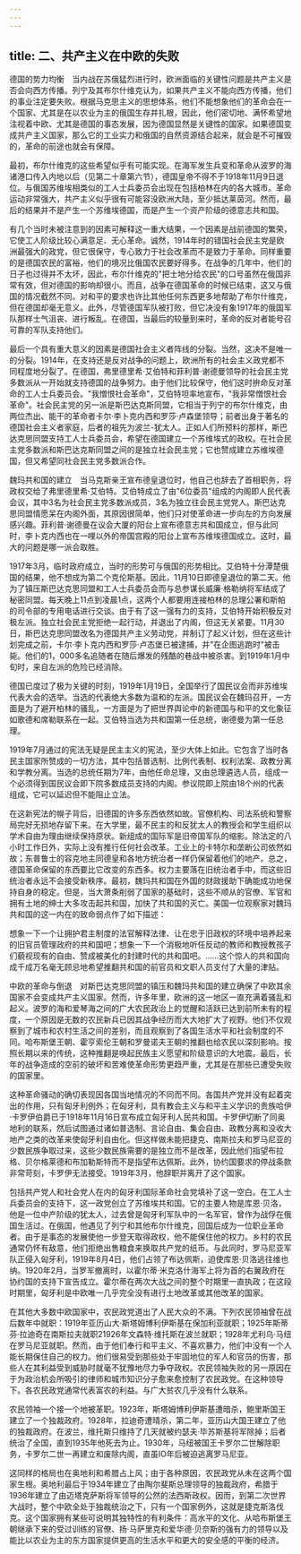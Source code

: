 ```yaml
---
---
---
```

title: 二、共产主义在中欧的失败
---



德国的势力均衡　当内战在苏俄猛烈进行时，欧洲面临的关键性问题是共产主义是否会向西方传播。列宁及其布尔什维克认为，如果共产主义不能向西方传播，他们的事业注定要失败。根据马克思主义的思想体系，他们不能想象他们的革命会在一个国家、尤其是在以农业为主的俄国生存并扎根，因此，他们密切地、满怀希望地注视着中欧、尤其是德国的事态发展，因为德国显然是关键性的国家。如果德国变成共产主义国家，那么它的工业实力和俄国的自然资源结合起来，就会是不可摧毁的，革命的前途也就会有保障。

最初，布尔什维克的这些希望似乎有可能实现。在海军发生兵变和革命从波罗的海诸港口传入内地以后（见第二十章第六节），德国皇帝不得不于1918年11月9日退位。与俄国苏维埃相类似的工人士兵委员会出现在包括柏林在内的各大城市。革命运动非常强大，共产主义似乎很有可能容没欧洲大陆，至少抵达莱茵河。然而，最后的结果并不是产生一个苏维埃德国，而是产生一个资产阶级的德意志共和国。

有几个当时未被注意到的因素可解释这一重大结果，一个因素是战前德国的繁荣，它使工人阶级比较心满意足、无心革命。诚然，1914年时的错国社会民主党是欧洲最强大的政党，但它很保守，专心致力于社会改革而不是致力于革命。同样重要的是德国农民的富裕，他们的境况比俄国农民要好得多。在战争的几年中，他们的日子也过得并不太坏，因此，布尔什维克的"把士地分给农民"的口号虽然在俄国非常有效，但对德国的影响却很小。而且，战争在德国革命的时候已结束，这又与俄国的情况截然不同。对和平的要求也许比其他任何东西更多地帮助了布尔什维克，但在德国却毫无意义。此外，尽管德国军队被打败，但它决没有象1917年的俄国军队那样士气沮丧、进行叛乱。在德国，当最后的较量到来时，革命的反对者能号召可靠的军队支持他们。

最后一个具有重大意义的因素是德国社会主义者阵线的分裂。当然，这决不是唯一的分裂。1914年，在支持还是反对战争的问题上，欧洲所有的社会主义政党都不同程度地分裂了。在德国，弗里德里希·艾伯特和菲利普·谢德曼领导的社会民主党多数派从一开始就支持德国的战争努力。由于他们比较保守，他们这时拚命反对革命的工人士兵委员会。"我憎恨社会革命"，艾伯特坦率地宣布，"我非常憎恨社会革命"。社会民主党的另一派是斯巴达克斯同盟，它相当于列宁的布尔什维克，由两位杰出、能干的革命者卡尔·李卜克内西和罗莎·卢森堡领导；前者出身于著名的德国社会主义者家庭，后者的祖先为波兰-犹太人。正如人们所预料的那样，斯巴达克思同盟支持工人士兵委员会，希望在德国建立一个苏维埃式的政权。在社会民主党多数派和斯巴达克斯同盟之间的是独立社会民主党；它也赞成建立苏维埃德国，但又希望同社会民主党多数派合作。

魏玛共和国的建立　当马克斯亲王宣布德皇退位时，他自己也辞去了首相职务，将政权交给了弗里德里希·艾伯特。艾伯特成立了由"6位委员"组成的内阁即人民代表会议，其中3名为社会民主党多数派成员，3名为独立往会民主党党人。斯巴达克思同盟情愿呆在内阁外面，其原因很简单，他们只对使革命进一步向左的方向发展感兴趣。菲利普·谢德曼在议会大厦的阳台上宣布德意志共和国成立，但与此同时，李卜克内西也在一哩以外的帝国宫殿的阳台上宣布苏维埃德国成立。这时，最大的问题是哪一派会取胜。

1917年3月，临时政府成立，当时的形势可与俄国的形势相比。艾伯特十分潭楚俄国的结果，他不想成为第二个克伦斯基。因此，11月10日即德皇退位的第二天。他为了镇压斯巴达克思同盟和工人士兵委员会而与总参谋长威廉·格勒纳将军结成了秘密同盟。每天晚上11点到凌晨1点，这两个人都要用连接柏林的总理公署和斯帕的司令部的专用电话进行交谈。由于有了这一强有力的支持，艾伯特开始积极反对极左派。独立社会民主党拒绝一起行动，并退出了内阁，但这无关紧要。11月30日，斯巴达克思同盟改名为德国共产主义劳动党，并制订了起义计划，但在这些计划完成之前，卡尔·李卜克内西和罗莎·卢态堡已被逮捕，并"在企图逃跑时"被击毙。他们的1，000多名追随者在随后爆发的残酷的巷战中被杀害。到1919年1月中旬时，来自左派的危险已经消除。

德国已度过了极为关键的时刻，1919年1月19日，全国举行了国民议会而非苏维埃代表大会的选举。当选的代表绝大多数为温和的左派。国民议会在魏玛召开，一方面是为了避开柏林的骚乱，一方面是为了把世界舆论中的新德国与和平的文化象征如歌德和席勒联系在一起。艾伯特当选为共和国第一任总统，谢德曼为第一任总理。

1919年7月通过的宪法无疑是民主主义的宪法，至少大体上如此。它包含了当时各民主国家所赞成的一切方法，其中包括普选制、比例代表制、权利法案、政教分离和学教分离。当选的总统任期为7年，由他任命总理，又由总理遴选人员，组成一个必须得到国民议会即下院多数成员支持的内阁。参议院即上院由18个州的代表组成，它可以延迟但不能阻止立法。

在这新宪法的幌子背后，旧德国的许多东西依然如故。官僚机构、司法系统和警察局完好无损地存留下来。在大学里，最不民主的和反犹太人的教授会和学生组织以学术自由为理由继续保持原状。新组成的国际军是旧帝国军队的缩影。除法定的八小时工作日外，实际上没有推行任何社会改革。工业上的卡特尔和垄断公司依然如故；东普鲁士的容克地主同德皇和各地方统治者一样仍保留着他们的地产。总之，德国革命保留的东西要比它改变的东西多。权力主要落在旧统治者手中，而这些旧统治者永远不会接受新秩序。最初，魏玛共和国在外国的财政援助下确能成功地保持自身的稳定。但是，当大萧条削弱了国家的基础时，这些不顺从的官僚、军官和拥有土地的绅士大多攻击起共和国，加快了共和国的灭亡。美国一位观察家对魏玛共和国的这一内在的致命弱点作了如下描述：

想象一下一个让拥护君主制度的法官解释法律、让在忠于旧政权的环境中培养起来的旧官员管理政府的共和国吧；想象一下一个消极地听任反动的教师和教授教孩子们藐视现有的自由、赞成被美化的封建时代的共和国吧。……这个惊人的共和国向成千成万名毫无顾忌地希望推翻共和国的前官员和文职人员支付了大量的津贴。

中欧的革命与倒退　对斯巴达克思同盟的镇压和魏玛共和国的建立确保了中欧其余国家不会变成共产主义国家。然而，许多年里，欧洲的这一地区一直充满着骚乱和起义。波罗的海和爱琴海之间的广大农民政治上的觉醒和活跃已达到前所未有的程度，一个原因是无数的农民新兵已因其战争经历而大大地扩大了视野。他们不仅观察到了城市和农村生活之间的差别，而且观察到了各国生活水平和社会制度的不同。哈布斯堡王朝、霍亨索伦王朝和罗曼诺夫王朝的推翻也给农民以深刻影响。按照长期以来的传统，这种推翻是唤起民族主义愿望和阶级意识的大地震。最后，长年的战争造成的空前的破坏和苦难使革命形势更趋严重，尤其是在那些已遭受失败的国家里。

这种革命骚动的确切表现因各国当地情况的不同而不同。各国共产党并没有起着突出的作用，只有匈牙利例外；在匈牙利，具有教会主义与和平主义学识的贵族哈伊·卡罗伊伯爵已于1918年11月16日宣布成立匈牙利人民共和国。卡罗伊切断了同奥地利的联系，然后试图通过诸如普选制、言论自由、集会自由、政教分离和没收大地产之类的改革来使匈牙利自由化。但这样做未能把捷克、南斯拉夫和罗马尼亚的少数民族争取过来，这些少数民族需要的是独立而不是改革，因此他们指望布拉格、贝尔格莱德和布加勒斯特而不是指望布达佩斯。此外，协约国要求的停战条款非常苛刻，卡罗伊无法接受。1919年3月，他辞职并离开了这个国家。

包括共产党人和社会党人在内的匈牙利国际革命社会党填补了这一空白。在工人士兵委员会的支持下，这一政党创立了苏维埃共和国。它的主要人物是库恩·贝洛，他是一位中产阶级的犹太人，过去曾是匈牙利军队中的一名军官，曾作为战俘在俄国生活过。在俄国，他遇见了列宁和其他布尔什维克，回国后成为一位职业革命者。由于是事态的发展使他一步登天取得政权，他不能保住他的权力。乡村的农民通常仍怀有敌意，他们拒绝出售粮食来换取共产党的纸币。与此同时，罗马尼亚军队正侵入匈牙利，1919年8月4日，他们占领了布达佩斯，迫使库恩·贝洛逃往维也纳。1920年2月，当罗军撤离时，以霍尔蒂·米克洛什海军上将为首的右翼政府在协约国的支持下宣告成立。霍尔蒂在两次大战之间的整个时期里一直执政；在这段时期里，匈牙利是中欧唯一几乎完全没有进行土地改革或其他改革的国家。

在其他大多数中欧国家中，农民政党道出了人民大众的不满。下列农民领袖曾在战后数年中就职：1919年亚历山大·斯塔姆博利伊斯基在保加利亚就职；1925年斯蒂芬·拉迪奇在南斯拉夫就职21926年文森特·维托斯在波兰就职；1928年尤利乌·马纽在罗马尼亚就职。然而，由于他们奉行和平主义、不喜欢暴力，他们中没有一个人能长期保住自己的权力。他们很易受到那些处于牢固地位的军人和官员的伤害，那些人在其利益受到威胁时就毫不犹豫地尽力争夺政权。农民领袖失败的另一原因在于为政治机会所吸引的律师和城市知识分子愈来愈控制了农民政党。在这种领导下。各农民政党通常代表富农的利益。与广大贫农几乎没有什么联系。

农民领袖一个接一个地被革职。1923年，斯塔姆博利伊斯基遭暗杀，鲍里斯国王建立了一个独裁政府。1928年，拉迪奇遭晴杀，第二年，亚历山大国王建立了他的独裁政府。在波兰，维托斯只维持了几天就被约瑟夫·毕苏斯基将军除掉；后者统治了全国，直到1935年他死去为止。1930年，马纽被国王卡罗尔二世解除职务，卡罗尔二世一再建立和废除内阁，直虽IO年后被迫逃离罗马尼亚。

这同样的格局也在奥地利和希腊占上风；由于各种原因，农民政党从未在这两个国家生根。奥地利最后于1934年建立了由陶尔斐斯总理领导的独裁政府，希腊于1936年建立了由迈塔克萨斯将军领导的公然的法西斯政权。因而，到第二次世界大战时，整个中欧全处于独裁统治之下，只有一个国家例外，这就是捷克斯洛伐克。这个国家拥有某些可说明其独特性的有利条件：高水平的文化、从哈布斯堡王朝继承下来的受过训练的官僚、扬·马萨里克和爱华德·贝奈斯的强有力的领导以及能比以农业为主的东方国家提供更高的生活水平和更大的安全感的平衡的经济。